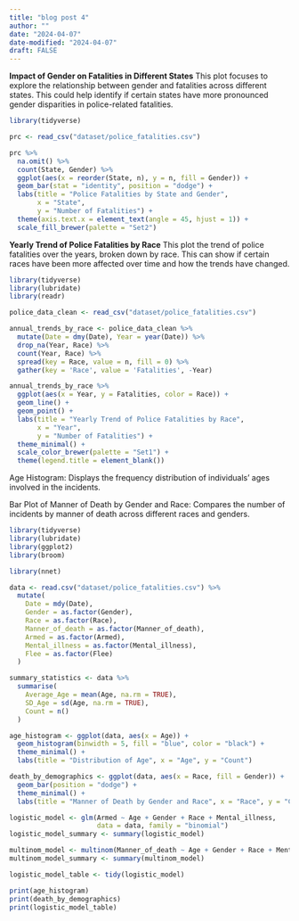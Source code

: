```yaml
---
title: "blog post 4"
author: ""
date: "2024-04-07"
date-modified: "2024-04-07"
draft: FALSE
---
```


**Impact of Gender on Fatalities in Different States**
This plot focuses to explore the relationship between gender and fatalities across different states. This could help identify if certain states have more pronounced gender disparities in police-related fatalities.

```r
library(tidyverse)

prc <- read_csv("dataset/police_fatalities.csv")

prc %>%
  na.omit() %>%
  count(State, Gender) %>%
  ggplot(aes(x = reorder(State, n), y = n, fill = Gender)) +
  geom_bar(stat = "identity", position = "dodge") +
  labs(title = "Police Fatalities by State and Gender",
       x = "State",
       y = "Number of Fatalities") +
  theme(axis.text.x = element_text(angle = 45, hjust = 1)) +
  scale_fill_brewer(palette = "Set2")

```
**Yearly Trend of Police Fatalities by Race**
This plot the trend of police fatalities over the years, broken down by race. This can show if certain races have been more affected over time and how the trends have changed.
```r
library(tidyverse)
library(lubridate)
library(readr)

police_data_clean <- read_csv("dataset/police_fatalities.csv")

annual_trends_by_race <- police_data_clean %>%
  mutate(Date = dmy(Date), Year = year(Date)) %>%
  drop_na(Year, Race) %>%
  count(Year, Race) %>%
  spread(key = Race, value = n, fill = 0) %>%
  gather(key = 'Race', value = 'Fatalities', -Year)

annual_trends_by_race %>%
  ggplot(aes(x = Year, y = Fatalities, color = Race)) +
  geom_line() + 
  geom_point() + 
  labs(title = "Yearly Trend of Police Fatalities by Race",
       x = "Year",
       y = "Number of Fatalities") +
  theme_minimal() +
  scale_color_brewer(palette = "Set1") +
  theme(legend.title = element_blank()) 


```

Age Histogram: Displays the frequency distribution of individuals' ages involved in the incidents.

Bar Plot of Manner of Death by Gender and Race: Compares the number of incidents by manner of death across different races and genders.

```r
library(tidyverse)
library(lubridate)
library(ggplot2)
library(broom)

library(nnet)

data <- read.csv("dataset/police_fatalities.csv") %>%
  mutate(
    Date = mdy(Date), 
    Gender = as.factor(Gender),
    Race = as.factor(Race),
    Manner_of_death = as.factor(Manner_of_death),
    Armed = as.factor(Armed),
    Mental_illness = as.factor(Mental_illness),
    Flee = as.factor(Flee)
  )

summary_statistics <- data %>%
  summarise(
    Average_Age = mean(Age, na.rm = TRUE),
    SD_Age = sd(Age, na.rm = TRUE),
    Count = n()
  )

age_histogram <- ggplot(data, aes(x = Age)) +
  geom_histogram(binwidth = 5, fill = "blue", color = "black") +
  theme_minimal() +
  labs(title = "Distribution of Age", x = "Age", y = "Count")

death_by_demographics <- ggplot(data, aes(x = Race, fill = Gender)) +
  geom_bar(position = "dodge") +
  theme_minimal() +
  labs(title = "Manner of Death by Gender and Race", x = "Race", y = "Count")

logistic_model <- glm(Armed ~ Age + Gender + Race + Mental_illness, 
                      data = data, family = "binomial")
logistic_model_summary <- summary(logistic_model)

multinom_model <- multinom(Manner_of_death ~ Age + Gender + Race + Mental_illness, data = data)
multinom_model_summary <- summary(multinom_model)

logistic_model_table <- tidy(logistic_model)

print(age_histogram)
print(death_by_demographics)
print(logistic_model_table)
```

